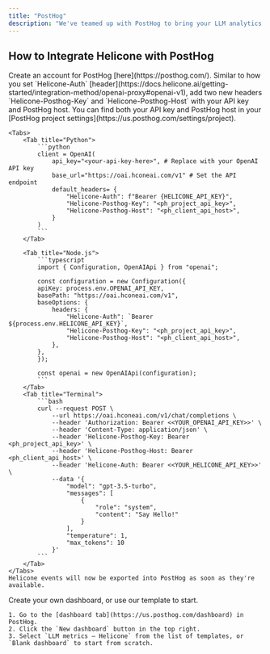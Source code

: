 ```yaml
---
title: "PostHog"
description: "We've teamed up with PostHog to bring your LLM analytics to PostHog, so you can view them all in one place."
---
```


## How to Integrate Helicone with PostHog

<Steps>
  <Step title="Sign up for PostHog">
    Create an account for PostHog [here](https://posthog.com/).
  </Step>
  <Step title="Add two new headers">
    Similar to how you set `Helicone-Auth` [header](https://docs.helicone.ai/getting-started/integration-method/openai-proxy#openai-v1), add two new headers `Helicone-Posthog-Key` and `Helicone-Posthog-Host` with your API key and PostHog host. 
    <Tip>You can find both your API key and PostHog host in your [PostHog project settings](https://us.posthog.com/settings/project). </Tip>

    <Tabs>
    	<Tab title="Python">
    		```python
    		client = OpenAI(
    			api_key="<your-api-key-here>", # Replace with your OpenAI API key
    			base_url="https://oai.hconeai.com/v1" # Set the API endpoint
    			default_headers= {
    				"Helicone-Auth": f"Bearer {HELICONE_API_KEY}",
    				"Helicone-Posthog-Key": "<ph_project_api_key>",
    				"Helicone-Posthog-Host": "<ph_client_api_host>",
    			}
    		)
    		```
    	</Tab>

    	<Tab title="Node.js">
    		```typescript
    		import { Configuration, OpenAIApi } from "openai";

    		const configuration = new Configuration({
    		apiKey: process.env.OPENAI_API_KEY,
    		basePath: "https://oai.hconeai.com/v1",
    		baseOptions: {
    			headers: {
    				"Helicone-Auth": `Bearer ${process.env.HELICONE_API_KEY}`,
    				"Helicone-Posthog-Key": "<ph_project_api_key>",
    				"Helicone-Posthog-Host": "<ph_client_api_host>",
    			},
    		},
    		});

    		const openai = new OpenAIApi(configuration);
    		```
    	</Tab>
    	<Tab title="Terminal">
    		```bash
    		curl --request POST \
    			--url https://oai.hconeai.com/v1/chat/completions \
    			--header 'Authorization: Bearer <<YOUR_OPENAI_API_KEY>>' \
    			--header 'Content-Type: application/json' \
    			--header 'Helicone-Posthog-Key: Bearer <ph_project_api_key>' \
    			--header 'Helicone-Posthog-Host: Bearer <ph_client_api_host>' \
    			--header 'Helicone-Auth: Bearer <<YOUR_HELICONE_API_KEY>>' \
    			--data '{
    				"model": "gpt-3.5-turbo",
    				"messages": [
    					{
    						"role": "system",
    						"content": "Say Hello!"
    					}
    				],
    				"temperature": 1,
    				"max_tokens": 10
    			}'
    		```
    	</Tab>
    </Tabs>
    Helicone events will now be exported into PostHog as soon as they're available.

  </Step>

  <Step title="Create a dashboard in PostHog">
	Create your own dashboard, or use our template to start.
	
	1. Go to the [dashboard tab](https://us.posthog.com/dashboard) in PostHog. 
	2. Click the `New dashboard` button in the top right.
	3. Select `LLM metrics – Helicone` from the list of templates, or `Blank dashboard` to start from scratch.

  </Step>
</Steps>
